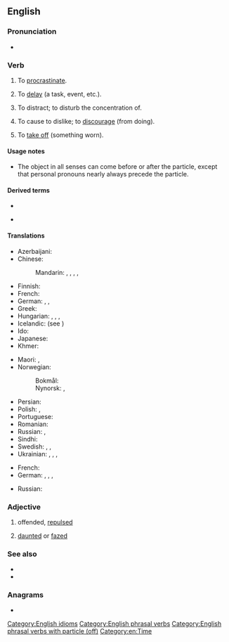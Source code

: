{{also|putoff}}
==English==

===Pronunciation===
* {{audio|en|En-au-put off.ogg|Audio (AU)}}

===Verb===
{{en-verb|put<,,put> off}}

# {{lb|en|transitive}} To [[procrastinate]].
#: {{ux|en|Don't '''put off''' your homework to the last minute.}}
#: {{ux|en|Don't '''put''' your homework '''off''' to the last minute.}}
#: {{ux|en|Don't '''put''' it '''off''' to the last minute.}}
#: {{ux|en|Don't '''put''' it '''off'''.}}
# {{lb|en|transitive}} To [[delay]] (a task, event, etc.).
#: {{ux|en|The storm '''put off''' the game by a week.}}
#: {{ux|en|The storm '''put''' the game '''off''' by a week.}}
#: {{ux|en|I'm too busy to see Mr Smith today. I'll have to '''put''' him '''off'''.}}
# {{lb|en|transitive}} To distract; to disturb the concentration of.
#: {{ux|en|Please be quiet. I'm trying to concentrate and you're '''putting''' me '''off'''.}}
# {{lb|en|transitive}} To cause to dislike; to [[discourage]] (from doing).
#: {{ux|en|Almost drowning '''put''' him '''off''' swimming.}}
# {{lb|en|transitive|archaic}} To [[take off]] (something worn).
#: {{ux|en|to '''put off''' a mask}}

====Usage notes====
* The object in all senses can come before or after the particle, except that personal pronouns nearly always precede the particle.

====Derived terms====
* {{l|en|off-putting}}
* {{l|en|put-off}} {{qualifier|noun}}

====Translations====
{{trans-top|to delay}}
* Azerbaijani: {{t+|az|yubatmaq}}
* Chinese:
*: Mandarin: {{t+|cmn|推遲|sc=Hani}}, {{t+|cmn|推迟|tr=tuīchí|sc=Hani}}, {{t+|cmn|順延|sc=Hani}}, {{t+|cmn|顺延|tr=shùnyán|sc=Hani}}, {{t+|cmn|延期|tr=yánqī|sc=Hani}}
* Finnish: {{t+|fi|lykätä}}
* French: {{t+|fr|ajourner}}
* German: {{t+|de|verschieben}}, {{t|de|hinausschieben}}, {{t|de|zurückstellen}}
* Greek: {{t+|el|αναβάλλω}}
* Hungarian: {{t+|hu|halaszt}}, {{t+|hu|elhalaszt}}, {{t|hu|elodáz}}, {{t+|hu|elnapol}}
* Icelandic: {{t|is|draga á langinn}} (see {{m|is|langur}})
* Ido: {{t+|io|tardigar}}
* Japanese: {{t+|ja|延期|tr=えんきする, enki suru|alt=延期する|sc=Jpan}}
* Khmer: {{t+|km|បង្ខន|tr=bɑŋkʰɑɑn|sc=Khmr}}
{{trans-mid}}
* Maori: {{t|mi|whakahoro}}, {{t|mi|pāuhu}}
* Norwegian:
*: Bokmål: {{t+|nb|utsette}}
*: Nynorsk: {{t|nn|utsetje}}, {{t|nn|utsette}}
* Persian: {{t|fa|به تعویق انداختن|sc=fa-Arab}}
* Polish: {{t+|pl|przełożyć}}, {{t+|pl|odłożyć}}
* Portuguese: {{t+|pt|adiar}}
* Romanian: {{t+|ro|amâna}}
* Russian: {{t+|ru|откла́дывать|impf}}, {{t+|ru|отложи́ть|pf}}
* Sindhi: {{t|sd|put off|tr=Sindhi|sc=sd-Arab}}
* Swedish: {{t|sv|dra i långbänk}}, {{t+|sv|dra på}}, {{t+|sv|skjuta upp}}
* Ukrainian: {{t|uk|відклада́ти|impf}}, {{t|uk|відкла́сти|pf}}, {{t|uk|відстро́чувати|impf}}, {{t|uk|відстро́чити|pf}}
{{trans-bottom}}

{{trans-top|to cause to dislike; to discourage}}
* French: {{t+|fr|rebuter}}
* German: {{t+|de|abschrecken}}, {{t+|de|entmutigen}}, {{t+|de|verprellen}}, {{t|de|die Lust nehmen}}
{{trans-mid}}
* Russian: {{t+|ru|отталкивать|impf}}
{{trans-bottom}}

===Adjective===
{{en-adj}}

# offended, [[repulsed]]
#: {{ux|en|The guest was quite '''put off''' by an odor.}}
# [[daunted]] or [[fazed]]
#: {{ux|en|All but the most dedicated were '''put off''' by the huge task.}}

===See also===
* {{l|en|set off}}
* {{l|en|throw off}}

===Anagrams===
* {{anagrams|en|a=ffoptu|off-put|offput}}

[[Category:English idioms]]
[[Category:English phrasal verbs]]
[[Category:English phrasal verbs with particle (off)]]
[[Category:en:Time]]